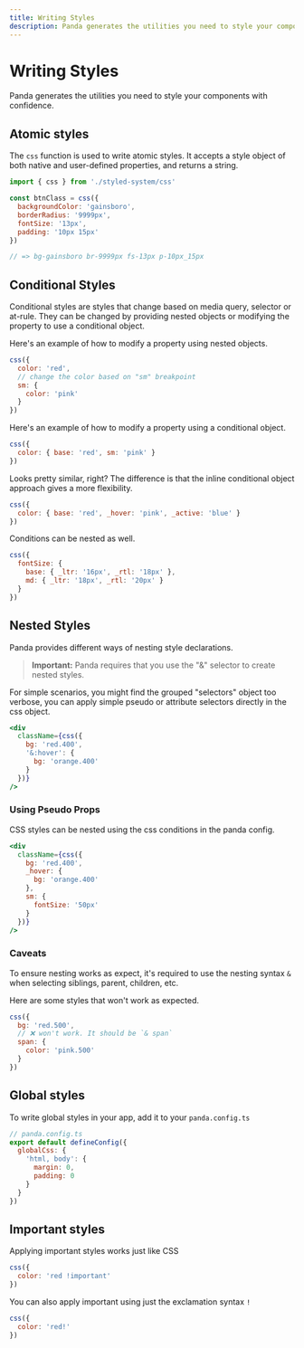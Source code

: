 ```yaml
---
title: Writing Styles
description: Panda generates the utilities you need to style your components with confidence.
---
```


# Writing Styles

Panda generates the utilities you need to style your components with confidence.

## Atomic styles

The `css` function is used to write atomic styles. It accepts a style object of both native and user-defined properties,
and returns a string.

```js
import { css } from './styled-system/css'

const btnClass = css({
  backgroundColor: 'gainsboro',
  borderRadius: '9999px',
  fontSize: '13px',
  padding: '10px 15px'
})

// => bg-gainsboro br-9999px fs-13px p-10px_15px
```

## Conditional Styles

Conditional styles are styles that change based on media query, selector or at-rule. They can be changed by providing
nested objects or modifying the property to use a conditional object.

Here's an example of how to modify a property using nested objects.

```js
css({
  color: 'red',
  // change the color based on "sm" breakpoint
  sm: {
    color: 'pink'
  }
})
```

Here's an example of how to modify a property using a conditional object.

```js
css({
  color: { base: 'red', sm: 'pink' }
})
```

Looks pretty similar, right? The difference is that the inline conditional object approach gives a more flexibility.

```js
css({
  color: { base: 'red', _hover: 'pink', _active: 'blue' }
})
```

Conditions can be nested as well.

```js
css({
  fontSize: {
    base: { _ltr: '16px', _rtl: '18px' },
    md: { _ltr: '18px', _rtl: '20px' }
  }
})
```

## Nested Styles

Panda provides different ways of nesting style declarations.

> **Important:** Panda requires that you use the "&" selector to create nested styles.

For simple scenarios, you might find the grouped "selectors" object too verbose, you can apply simple pseudo or
attribute selectors directly in the css object.

```jsx
<div
  className={css({
    bg: 'red.400',
    '&:hover': {
      bg: 'orange.400'
    }
  })}
/>
```

### Using Pseudo Props

CSS styles can be nested using the css conditions in the panda config.

```jsx
<div
  className={css({
    bg: 'red.400',
    _hover: {
      bg: 'orange.400'
    },
    sm: {
      fontSize: '50px'
    }
  })}
/>
```

### Caveats

To ensure nesting works as expect, it's required to use the nesting syntax `&` when selecting siblings, parent,
children, etc.

Here are some styles that won't work as expected.

```js
css({
  bg: 'red.500',
  // ❌ won't work. It should be `& span`
  span: {
    color: 'pink.500'
  }
})
```

## Global styles

To write global styles in your app, add it to your `panda.config.ts`

```js
// panda.config.ts
export default defineConfig({
  globalCss: {
    'html, body': {
      margin: 0,
      padding: 0
    }
  }
})
```

## Important styles

Applying important styles works just like CSS

```js
css({
  color: 'red !important'
})
```

You can also apply important using just the exclamation syntax `!`

```js
css({
  color: 'red!'
})
```
